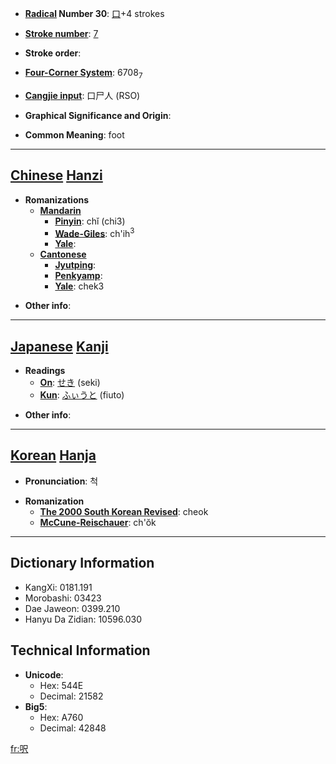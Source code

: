 * '''[[Wiktionary:Chinese radical index| Radical]] Number 30''': [[Wiktionary:Chinese radical index 口|口]]+4 strokes

* '''[[Wiktionary:Chinese total strokes index|Stroke number]]''': [[Wiktionary:Chinese total strokes index 7|7]]

* '''Stroke order''': 

* '''[[Wiktionary:Chinese four corner index|Four-Corner System]]''': 6708<sub>7</sub>

* '''[[Wiktionary:Chinese Cangjie index|Cangjie input]]''': 口尸人 (RSO)

* '''Graphical Significance and Origin''': 

* '''Common Meaning''': foot

----

== [[Chinese]] [[Hanzi]] ==

* '''Romanizations'''
** '''[[Mandarin]]'''
*** '''[[Pinyin]]''': chǐ (chi3)
*** '''[[Wade-Giles]]''': ch'ih<sup>3</sup>
*** '''[[Yale]]''': 
** '''[[Cantonese]]'''
*** '''[[Jyutping]]''':
*** '''[[Penkyamp]]''': 
*** '''[[Yale]]''': chek3

* '''Other info''': 

----

== [[Japanese]] [[Kanji]] ==

* '''Readings'''
** '''[[On]]''': [[せき]] (seki)
** '''[[Kun]]''': [[ふぃうと]] (fiuto)

* '''Other info''':  

----

== [[Korean]] [[Hanja]] ==

* '''Pronunciation''': 척

* '''Romanization'''
** '''[[The 2000 South Korean Revised Romanization|The 2000 South Korean Revised]]''': cheok
** '''[[McCune-Reischauer]]''': ch'ŏk

----

== Dictionary Information ==

* KangXi: 0181.191
* Morobashi: 03423
* Dae Jaweon: 0399.210
* Hanyu Da Zidian: 10596.030

== Technical Information ==

* '''Unicode''':
** Hex: 544E
** Decimal: 21582
* '''Big5''':
** Hex: A760
** Decimal: 42848

[[fr:呎]]